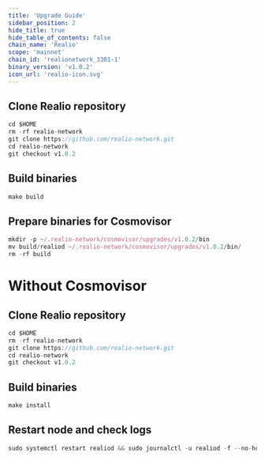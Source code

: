 ```yaml
---
title: 'Upgrade Guide'
sidebar_position: 2
hide_title: true
hide_table_of_contents: false
chain_name: 'Realio'
scope: 'mainnet'
chain_id: 'realionetwork_3301-1'
binary_version: 'v1.0.2'
icon_url: 'realio-icon.svg'
---
```



<PageTitle
  iconUrl="img/realio-icon.svg"
  title="Realio Upgrade Guide"
  chainId="realionetwork_3301-1"
  version="v1.0.2"
/>

## Clone Realio repository

```js
cd $HOME
rm -rf realio-network
git clone https://github.com/realio-network.git
cd realio-network
git checkout v1.0.2
```

## Build binaries

```js
make build
```

## Prepare binaries for Cosmovisor

```js
mkdir -p ~/.realio-network/cosmovisor/upgrades/v1.0.2/bin
mv build/realiod ~/.realio-network/cosmovisor/upgrades/v1.0.2/bin/
rm -rf build
```

# Without Cosmovisor

## Clone Realio repository

```js
cd $HOME
rm -rf realio-network
git clone https://github.com/realio-network.git
cd realio-network
git checkout v1.0.2
```

## Build binaries

```js
make install
```

## Restart node and check logs

```js
sudo systemctl restart realiod && sudo journalctl -u realiod -f --no-hostname -o cat
```

